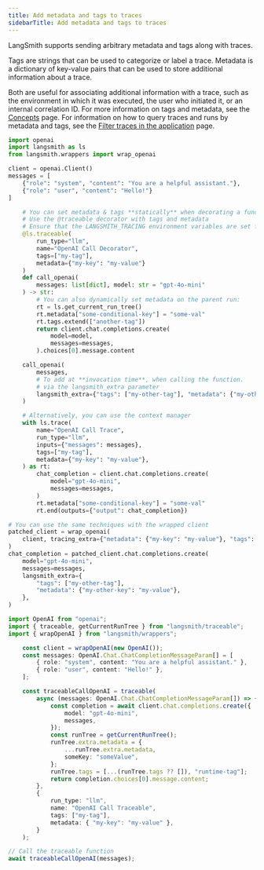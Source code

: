 ```yaml
---
title: Add metadata and tags to traces
sidebarTitle: Add metadata and tags to traces
---
```


LangSmith supports sending arbitrary metadata and tags along with traces.

Tags are strings that can be used to categorize or label a trace. Metadata is a dictionary of key-value pairs that can be used to store additional information about a trace.

Both are useful for associating additional information with a trace, such as the environment in which it was executed, the user who initiated it, or an internal correlation ID. For more information on tags and metadata, see the [Concepts](/langsmith/observability-concepts#tags) page. For information on how to query traces and runs by metadata and tags, see the [Filter traces in the application](/langsmith/filter-traces-in-application) page.

<CodeGroup>

```python Python
import openai
import langsmith as ls
from langsmith.wrappers import wrap_openai

client = openai.Client()
messages = [
    {"role": "system", "content": "You are a helpful assistant."},
    {"role": "user", "content": "Hello!"}
]

    # You can set metadata & tags **statically** when decorating a function
    # Use the @traceable decorator with tags and metadata
    # Ensure that the LANGSMITH_TRACING environment variables are set for @traceable to work
    @ls.traceable(
        run_type="llm",
        name="OpenAI Call Decorator",
        tags=["my-tag"],
        metadata={"my-key": "my-value"}
    )
    def call_openai(
        messages: list[dict], model: str = "gpt-4o-mini"
    ) -> str:
        # You can also dynamically set metadata on the parent run:
        rt = ls.get_current_run_tree()
        rt.metadata["some-conditional-key"] = "some-val"
        rt.tags.extend(["another-tag"])
        return client.chat.completions.create(
            model=model,
            messages=messages,
        ).choices[0].message.content

    call_openai(
        messages,
        # To add at **invocation time**, when calling the function.
        # via the langsmith_extra parameter
        langsmith_extra={"tags": ["my-other-tag"], "metadata": {"my-other-key": "my-value"}}
    )

    # Alternatively, you can use the context manager
    with ls.trace(
        name="OpenAI Call Trace",
        run_type="llm",
        inputs={"messages": messages},
        tags=["my-tag"],
        metadata={"my-key": "my-value"},
    ) as rt:
        chat_completion = client.chat.completions.create(
            model="gpt-4o-mini",
            messages=messages,
        )
        rt.metadata["some-conditional-key"] = "some-val"
        rt.end(outputs={"output": chat_completion})

# You can use the same techniques with the wrapped client
patched_client = wrap_openai(
    client, tracing_extra={"metadata": {"my-key": "my-value"}, "tags": ["a-tag"]}
)
chat_completion = patched_client.chat.completions.create(
    model="gpt-4o-mini",
    messages=messages,
    langsmith_extra={
        "tags": ["my-other-tag"],
        "metadata": {"my-other-key": "my-value"},
    },
)
```

```typescript TypeScript
import OpenAI from "openai";
import { traceable, getCurrentRunTree } from "langsmith/traceable";
import { wrapOpenAI } from "langsmith/wrappers";

    const client = wrapOpenAI(new OpenAI());
    const messages: OpenAI.Chat.ChatCompletionMessageParam[] = [
        { role: "system", content: "You are a helpful assistant." },
        { role: "user", content: "Hello!" },
    ];

    const traceableCallOpenAI = traceable(
        async (messages: OpenAI.Chat.ChatCompletionMessageParam[]) => {
            const completion = await client.chat.completions.create({
                model: "gpt-4o-mini",
                messages,
            });
            const runTree = getCurrentRunTree();
            runTree.extra.metadata = {
                ...runTree.extra.metadata,
                someKey: "someValue",
            };
            runTree.tags = [...(runTree.tags ?? []), "runtime-tag"];
            return completion.choices[0].message.content;
        },
        {
            run_type: "llm",
            name: "OpenAI Call Traceable",
            tags: ["my-tag"],
            metadata: { "my-key": "my-value" },
        }
    );

// Call the traceable function
await traceableCallOpenAI(messages);
```

</CodeGroup>
